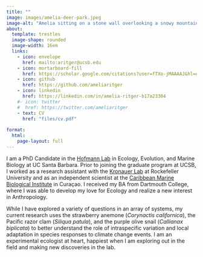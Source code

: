 ```yaml
---
title: ""
image: images/amelia-deer-park.jpeg
image-alt: "Amelia sitting on a stone wall overlooking a snowy mountain range"
about: 
  template: trestles
  image-shape: rounded
  image-width: 16em
  links:
    - icon: envelope 
      href: mailto:aritger@ucsb.edu
    - icon: mortarboard-fill
      href: https://scholar.google.com/citations?user=fTXo-jMAAAAJ&hl=en&oi=ao
    - icon: github 
      href: https://github.com/ameliaritger
    - icon: linkedin 
      href: https://linkedin.com/in/amelia-ritger-b17a23304   
    #- icon: twitter 
    #  href: https://twitter.com/ameliaritger
    - text: CV
      href: "files/cv.pdf"
      
format: 
  html:
    page-layout: full
---
```


<!--
<br />
[<font size="+10">Hi I'm Amelia Ritger!!</font>]{.blink}
-->

I am a PhD Candidate in the <a href="http://www.hofmannlab.com/" target="_blank">Hofmann Lab</a> in Ecology, Evolution, and Marine Biology at UC Santa Barbara. Prior to joining the graduate program at UCSB, I worked as a research assistant with the <a href="https://www.rockefeller.edu/research/2280-kronauer-laboratory/" target="_blank">Kronauer Lab</a> at Rockefeller University and as an independent scientist at the <a href="http://www.researchstationcarmabi.org/" target="_blank">Caribbean Marine Biological Institute</a> in Curaçao. I received my BA from Dartmouth College, where I was able to develop my love for Ecology and realize a new interest in Anthropology.

While I have explored a variety of questions in an array of systems, my current research uses the strawberry anemone (*Corynactis californica*), the Pacific razor clam (*Siliqua patula*), and the purple olive snail (*Callianax biplicata*) to better understand the role of intraspecific variation and local adaptation in species responses to climate change events. I am an experimental ecologist at heart, happiest when I am exploring out in the field and making new discoveries in the lab.

<!--
<script src="konami.js"></script>
-->
